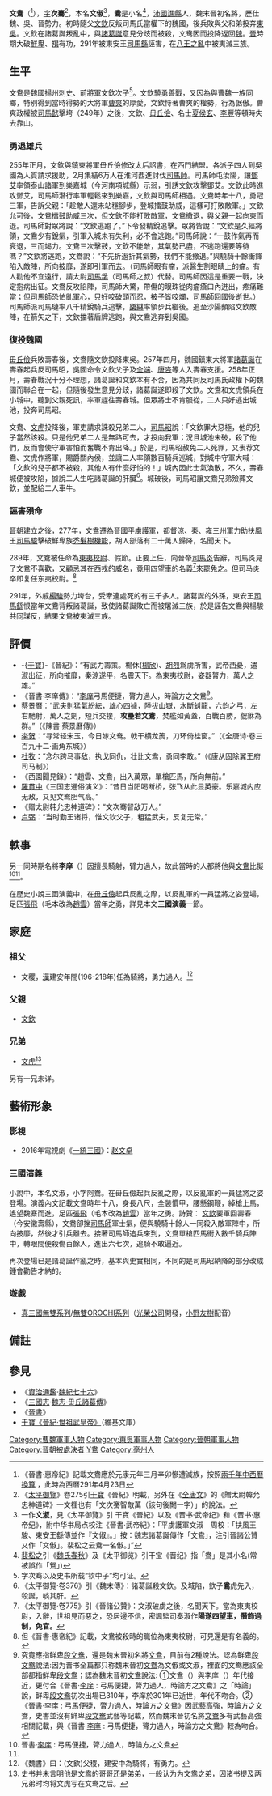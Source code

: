 {{東亞男性歷史人物
|名稱 = 文鴦
|身份 = [[東夷校尉|東夷校尉]]
|國家 = [[中國|中國]]
|時代 = [[曹魏|曹魏]]→[[孫吳|孫吳]]→曹魏→[[西晉|西晉]]
|主君 = [[曹芳|曹芳]]→[[孫亮|孫亮]]→曹髦→[[曹奐|曹奐]]→[[司馬炎|司馬炎]]→[[司馬衷|司馬衷]]
|屆數 =
|最高職務 = [[平虜護軍|平虜護軍]]
|前任 = 
|繼任 = 
|圖片名稱 = 
|圖片大小 = 
|圖片說明 = 
|姓 = 文
|名 = 俶
|姓名 =文鴦
|字 = 次騫
|籍貫 = [[沛國|沛國]][[譙縣|譙縣]]人
|乳名 = <!--日本、朝鮮、琉球以外人物用-->
|幼名 = <!--日本人用-->
|兒名 = <!--朝鮮人用-->
|童名 = <!--琉球人用-->
|出生日期 = 魏景初二年<br>238年
|出生地點 =
|逝世日期 = 晉元康元年三月辛卯<br>291年4月23日
|逝世地點 = [[晉朝|晉朝]]
|諡號 = 
|墓葬 =
|子 = 
}}
'''文鴦'''（{{bd|238年||291年|4月23日|catIdx=W文}}<ref>《晉書·惠帝紀》記載文鴦應於元康元年三月辛卯慘遭滅族，按照[http://sinocal.sinica.edu.tw 兩千年中西曆換算] {{Wayback|url=http://sinocal.sinica.edu.tw/ |date=20180615004633 }}，此時為西曆291年4月23日</ref>），[[表字|字]]'''次騫'''<ref>《[[太平御覽|太平御覽]]》卷275引[[干寶|干寶]]《晉紀》明載，另外在《[[全唐文|全唐文]]》的《贈太尉韓允忠神道碑》一文裡也有「文次騫智敵萬（該句後闕一字）」的說法。</ref>，本名'''文俶'''<ref>一作'''文淑'''，見《太平御覽》引 干寶《晉紀》以及《晋书·武帝纪》和《晋书·惠帝纪》，附中华书局点校注《晉書·武帝紀》：「平虜護軍文淑　周校：「扶風王駿、東安王繇傳並作『文俶』。」按：魏志諸葛誕傳作「文鴦」，注引晉諸公贊又作「文俶」。裴松之云鴦一名俶。」”</ref>，'''鴦'''是小名<ref>[[裴松之|裴松之]]引《[[魏氏春秋|魏氏春秋]]》及《太平御览》引干宝《晋纪》指「鴦」是其小名(常被誤作「鴛」)</ref>，[[沛國|沛國]][[譙縣|譙縣]]人，魏末晉初名將，歷仕魏、吳、晉勢力。初時隨父[[文欽|文欽]]反叛司馬氏當權下的魏國，後兵敗與父和弟投奔[[孙吴|東吳]]。文欽在諸葛誕叛亂中，與[[諸葛誕|諸葛誕]]意見分歧而被殺，文鸯因而投降返回[[曹魏|魏]]。[[西晉|晉]]時期大破[[鮮卑|鮮卑]]、[[羯|羯]]有功，291年被東安王[[司馬繇|司馬繇]]誣害，在[[八王之亂|八王之亂]]中被夷滅三族。

== 生平 ==
文鴦是魏國揚州刺史、前將軍文欽次子<ref>字次骞以及史书所载“钦中子”均可证。</ref>。文欽驍勇善戰，又因為與曹魏一族同鄉，特別得到當時得勢的大將軍[[曹爽|曹爽]]的厚愛，文欽恃著曹爽的權勢，行為倨傲。曹爽政權被[[司馬懿|司馬懿]]擊垮（249年）之後，文欽、[[毌丘儉|毌丘儉]]、名士[[夏侯玄|夏侯玄]]、[[李豐|李豐]]等頓時失去靠山。

===勇退雄兵===
{{see also|毌丘俭文钦之乱}}
255年正月，文欽與鎮東將軍毌丘儉修改太后詔書，在西門結盟。各派子四人到吳國為人質請求援助，2月集結6万人在淮河西進討伐[[司馬師|司馬師]]。司馬師屯汝陽，讓[[鄧艾|鄧艾]]率領泰山諸軍到樂嘉城（今河南項城縣）示弱，引誘文欽攻擊鄧艾。文欽此時進攻鄧艾，司馬師潛行率軍輕鬆來到樂嘉，文欽與司馬師相遇。文鴦時年十八，勇冠三軍，告訴父親：「趁敵人還未站穩腳步，登城擂鼓助威，這樣可打敗敵軍。」文欽允可後，文鴦擂鼓助威三次，但文欽不能打敗敵軍，文鴦撤退，與父親一起向東而退。司馬師對眾將說：“文欽逃跑了。”下令發精銳追擊。眾將皆說：“文欽是久經將領，文鴦少有銳氣，引軍入城未有失利，必不會逃跑。”司馬師說：“一鼓作氣再而衰退，三而竭力。文鴦三次擊鼓，文欽不能敵，其氣勢已盡，不逃跑還要等待嗎？”文欽將逃跑，文鴦說：“不先折返折其氣勢，我們不能撤退。”與驍騎十餘衝鋒陷入敵陣，所向披靡，遂即引軍而去。（司馬師眼有瘤，派醫生割眼睛上的瘤。有人勸他不宜遠行，請太尉[[司馬孚|司馬孚]]（司馬師之叔）代替。司馬師因這是重要一戰，決定抱病出征。文鴦反攻陷陣，司馬師大驚，帶傷的眼珠從肉瘤瘡口內迸出，疼痛難當；但司馬師恐怕亂軍心，只好咬破頭而忍，被子皆咬爛，司馬師回國後逝世。）司馬師派司馬璉率八千精銳騎兵追擊，[[樂綝|樂綝]]率領步兵繼後。追至沙陽頻陷文欽敵陣，在箭矢之下，文欽擋著盾牌逃跑，與文鴦逃奔到吳國。

===復投魏國===
{{see also|諸葛誕之亂}}
[[毌丘儉|毌丘儉]]兵敗壽春後，文鴦隨文欽投降東吳。257年四月，魏國鎮東大將軍[[諸葛誕|諸葛誕]]在壽春起兵反司馬昭，吳國命令文欽父子及[[全端|全端]]、[[唐咨|唐咨]]等人入壽春支援。258年正月，壽春戰況十分不理想，諸葛誕和文欽本有不合，因為共同反司馬氏政權下的魏國而聯合在一起，但隨後發生意見分歧，諸葛誕遂即殺了文欽。文鴦和文虎領兵在小城中，聽到父親死訊，率軍趕往壽春城。但眾將士不肯服從，二人只好逃出城池，投奔司馬昭。

文鴦、[[文虎_(三國)|文虎]]投降後，軍吏請求誅殺兄弟二人，[[司馬昭|司馬昭]]說：「文欽罪大惡極，他的兒子當然該殺。只是他兄弟二人是無路可去，才投向我軍；況且城池未破，殺了他們，反而會使守軍害怕而奮戰不肯出降。」於是，司馬昭赦免二人死罪，又表荐文鴦、文虎作將軍，賜爵關內侯，並讓二人率領數百騎兵巡城，對城中守軍大喊：「文欽的兒子都不被殺，其他人有什麼好怕的！」城內因此士氣渙散，不久，壽春城便被攻陷，據說二人生吃諸葛誕的肝臟<ref>《太平御覽·卷376》引《魏末傳》：諸葛誕殺文欽。及城陷，欽子'''鴦'''虎先入，殺誕，啖其肝。</ref>。城破後，司馬昭讓文鴦兄弟殮葬文欽，並配給二人車牛。

===誣害殞命===
[[晉朝|晉朝]]建立之後，277年，文鴦遷為晉國平虜護軍，都督涼、秦、雍三州軍力助扶風王[[司馬駿|司馬駿]]擊破鮮卑族[[禿髮樹機能|禿髮樹機能]]，胡人部落有二十萬人歸降，名聞天下。

289年，文鴦被任命為[[東夷校尉|東夷校尉]]、假節。正要上任，向晉帝[[司馬炎|司馬炎]]告辭，司馬炎見了文鴦不喜歡，又顧忌其在西戎的威名，竟用四望車的名義<ref>《太平御覽·卷775》引《晉諸公贊》：文淑破虜之後，名聞天下。當為東夷校尉，入辭，世祖見而惡之，恐居邊不信，密諷監司奏淑作'''陽遂四望車，僭飾過制，免官。'''</ref>來罷免之。但司马炎卒即复任东夷校尉。<ref>但《晉書·惠帝紀》記載，文鴦被殺時的職位為東夷校尉，可見還是有名義的。</ref>

291年，外戚[[楊駿|楊駿]]勢力垮台，受牽連處死的有三千多人。諸葛誕的外孫，東安王[[司馬繇|司馬繇]]恨當年文鴦背叛諸葛誕，致使諸葛誕敗亡而被屠滅三族，於是誣告文鴦與楊駿共同謀反，結果文鴦被夷滅三族。

==評價==
*-{[[干寶|干寶]]}-《晉紀》：“有武力籌策。楊休([[楊欣|楊欣]])、[[胡烈|胡烈]]爲虜所害，武帝西憂，遣淑出征，所向摧靡，秦涼遂平，名震天下。為東夷校尉，姿器膂力，萬人之雄。”
*《晉書·李庠傳》：“[[李庠|李庠]]弓馬便捷，膂力過人，時論方之文鴦<ref name="#1">究竟應指鲜卑[[段文鸯|段文鸯]]，還是魏末晉初名將[[文鴦|文鴦]]，目前有2種說法。認為鲜卑[[段文鸯|段文鸯]]說法:因为晋书全篇都只称魏末晉初[[文鴦|文鴦]]為文俶或文淑，裡面的文鸯應該全部都指鲜卑[[段文鸯|段文鸯]]；認為魏末晉初[[文鴦|文鴦]]說法: ①文鴦（{{bd|238年||291年|catIdx=W文}}）與李庠（{{bd|247年||301年|catIdx=L}}）年代接近，更付合《晉書·[[s:晉書/卷120|李庠]] : 弓馬便捷，膂力過人，時論方之文鴦》之「時論」說，鲜卑[[段文鸯|段文鸯]]初次出場已310年，李庠於301年已逝世，年代不吻合。②《晉書·[[s:晉書/卷120|李庠]] : 弓馬便捷，膂力過人，時論方之文鴦》因武藝高強，時論方之文鴦，史書並沒有鲜卑[[段文鸯|段文鸯]]武藝等記載，然而魏末晉初名將[[文鴦|文鴦]]多有武藝高強相關記載，與《晉書·[[s:晉書/卷120|李庠]] : 弓馬便捷，膂力過人，時論方之文鴦》較為吻合。</ref>。
*[[蔡景曆|蔡景曆]]：“武夫則猛氣紛紜，雄心四據，陸拔山嶽，水斷虯龍，六鈞之弓，左右馳射，萬人之劍，短兵交接，'''攻壘若文鴦'''，焚艦如黃蓋，百戰百勝，貔貅為群。”（《陳書·蔡景曆傳》）
*[[李贺|李贺]]：“寻常轻宋玉，今日嫁文鸯。戟干横龙簴，刀环倚桂窗。”（《全唐诗·卷三百九十二·画角东城》）
*[[杜牧|杜牧]]：“念尔跨马事敌，执戈同仇，壮比文鸯，勇同李敢。”（《康从固除翼王府司马制》）
*《西園聞見錄》：“趙雲、文鴦，出入萬眾，單槍匹馬，所向無前。”
*[[羅貫中|羅貫中]]《三国志通俗演义》：“昔日当阳喝断桥，张飞从此显英豪。乐嘉城内应无敌，又见文鸯胆气高。”
*《赠太尉韩允忠神道碑》：“文次骞智敌万人。”
*[[卢弼|卢弼]]：“当时勤王诸将，惟文钦父子，粗猛武夫，反复无常。”

==軼事==
另一同時期名將'''李庠'''（{{bd|247年||301年|catIdx=L}}）因擅長騎射，臂力過人，故此當時的人都將他與[[文鴦|文鴦]]比擬<ref>晉書·[[s:晉書/卷120|李庠]] : 弓馬便捷，膂力過人，時論方之文鴦</ref><ref name="#1"/>。

在歷史小說三國演義中，在[[毌丘儉|毌丘儉]]起兵反亂之際，以反亂軍的一員猛將之姿登場，足匹[[張飛|張飛]]（毛本改為[[趙雲|趙雲]]）當年之勇，詳見本文'''三國演義'''一節。

==家庭==
===祖父===
*文稷，[[東漢|漢]]建安年間(196-218年)任為騎將，勇力過人。<ref>《魏書》曰：(文欽)父稷，建安中為騎將，有勇力。</ref>

===父親===
*[[文欽|文欽]]
===兄弟===
*[[文虎_(三國)|文虎]]<ref>史书并未言明他是文鸯的哥哥还是弟弟，一般认为为文鸯之弟，因诸书提及两兄弟时均将文虎写在文鸯之后。</ref>
另有一兄未详。

== 藝術形象 ==
=== 影視 ===
* 2016年電視劇《[[一統三國|一統三國]]》：[[赵文卓|赵文卓]]

=== 三國演義 ===
小說中，本名文淑，小字阿鴦。在毌丘儉起兵反亂之際，以反亂軍的一員猛將之姿登場。演義內文記載文鴦時年十八，身長八尺，全裝慣甲，腰懸鋼鞭，綽槍上馬，遙望魏寨而進，足匹[[張飛|張飛]]（毛本改為[[趙雲|趙雲]]）當年之勇。詩贊：
{{cquote|昔日當陽喝斷橋，張飛從此顯英豪。樂嘉城內應無敵，又見文鴦膽氣高。|嘉靖本《[[三國演義|三國志通俗演義]]》第219回}}
{{cquote|昔日當陽喝斷橋，張飛從此顯英豪。落加城外應無敵，又見文鴦膽氣高。|黃正甫本《[[三國演義|三國志傳]]》卷十九 第219回}}
{{cquote|長坂當年獨拒曹，子龍從此顯英豪。樂嘉城內爭鋒處，又見文鴦膽氣高。|毛本《三國演義》第110回}}
[[文欽|文欽]]要軍回壽春（今安徽壽縣），文鴦卻挫[[司馬師|司馬師]]軍士氣，便與驍騎十餘人一同殺入敵軍陣中，所向披靡，然後才引兵離去。接著司馬師追兵來到，文鴦單槍匹馬衝入數千騎兵陣中，轉眼間便殺傷百餘人，進出六七次，追騎不敢逼近。

再次登場已是諸葛誕作亂之時，基本與史實相同，不同的是司馬昭納降的部分改成鍾會勸告才納的。

=== 遊戲 ===
* [[真三國無雙系列|真三國無雙系列]]/[[無雙OROCHI系列|無雙OROCHI系列]]（[[光榮公司|光榮公司]]開發，[[小野友樹|小野友樹]]配音）

==備註==
{{reflist}}

==參見==
* 《[[資治通鑑|資治通鑑]]·[[s:資治通鑑/卷076|魏紀七十六]]》
* 《[[三國志|三國志]]·[[s:三國志/卷28|魏志·毌丘諸葛傳]]》
* 《[[晉書|晉書]]》
* [[s:晉紀|干寶《晉紀·世祖武皇帝》]]（維基文庫）

{{DEFAULTSORT:Wen}}
[[Category:曹魏軍事人物|Category:曹魏軍事人物]]
[[Category:東吳軍事人物|Category:東吳軍事人物]]
[[Category:晉朝軍事人物|Category:晉朝軍事人物]]
[[Category:晉朝被處決者|Category:晉朝被處決者]]
[[Category:文姓|Y鴦]]
[[Category:亳州人|Category:亳州人]]